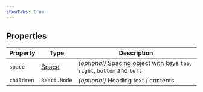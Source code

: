 ```yaml
---
showTabs: true
---
```


## Properties

| Property   | Type                                        | Description                                                               |
| ---------- | ------------------------------------------- | ------------------------------------------------------------------------- |
| `space`    | [Space](/uilib/components/space/properties) | _(optional)_ Spacing object with keys `top`, `right`, `bottom` and `left` |
| `children` | `React.Node`                                | _(optional)_ Heading text / contents.                                     |
